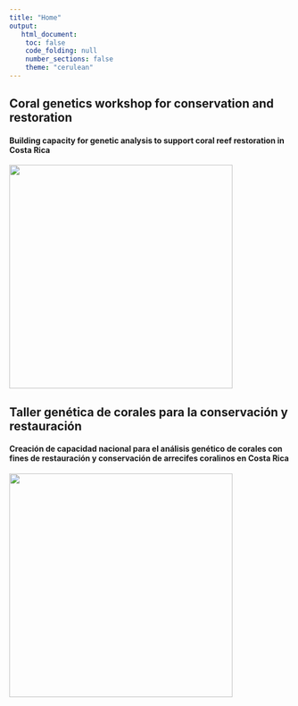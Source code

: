 ```yaml
---
title: "Home"
output:
   html_document:
    toc: false
    code_folding: null
    number_sections: false
    theme: "cerulean"
---
```



## Coral genetics workshop for conservation and restoration  
#### Building capacity for genetic analysis to support coral reef restoration in Costa Rica

<img src="./images/English.png" width="400">

## Taller genética de corales para la conservación y restauración
#### Creación de capacidad nacional para el análisis genético de corales con fines de restauración y conservación de arrecifes coralinos en Costa Rica

<img src="./images/Español.png" width="400">